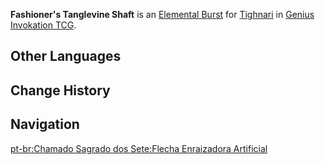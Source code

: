 {{About|the Character Card Skill for [[Genius Invokation TCG]]|the Playable Character Talent|Fashioner's Tanglevine Shaft}}
{{Genius Invokation TCG Skill Infobox
|title      = Fashioner's Tanglevine Shaft
|image      = Fashioner's Tanglevine Shaft Character Card Skill.png
|type       = Elemental Burst
|character  = Tighnari
|element    = Dendro
|matching   = 3
|unaligned  = 
|energy     = 2
|effect     = Deals 4 {{Color|Dendro DMG}}, deals 1 {{Color|Physical|Piercing DMG}} to all opposing characters on standby.
|order      = 3
}}
'''Fashioner's Tanglevine Shaft''' is an [[Character Card Elemental Burst|Elemental Burst]] for [[Tighnari (Character Card)|Tighnari]] in [[Genius Invokation TCG]].

==Other Languages==
{{Other Languages|Transclude=Fashioner's Tanglevine Shaft}}

==Change History==
{{Change History|3.6}}

==Navigation==
{{Genius Invokation TCG Skill Navbox|Tighnari}}
[[pt-br:Chamado Sagrado dos Sete:Flecha Enraizadora Artificial]]